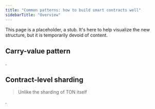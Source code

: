 ```yaml
---
title: "Common patterns: how to build smart contracts well"
sidebarTitle: "Overview"
---
```


This page is a placeholder, a stub. It's here to help visualize the new structure, but it is temporarily devoid of content.

## Carry-value pattern

.

## Contract-level sharding

> Unlike the sharding of TON itself

.
